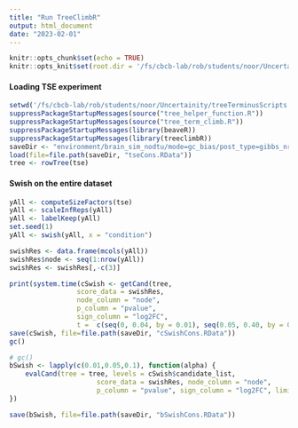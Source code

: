 ```yaml
---
title: "Run TreeClimbR"
output: html_document
date: "2023-02-01"
---
```


```r
knitr::opts_chunk$set(echo = TRUE)
knitr::opts_knit$set(root.dir = '/fs/cbcb-lab/rob/students/noor/Uncertainity/treeTerminusScripts')
```

#### Loading TSE experiment
```r
setwd('/fs/cbcb-lab/rob/students/noor/Uncertainity/treeTerminusScripts')
suppressPackageStartupMessages(source("tree_helper_function.R"))
suppressPackageStartupMessages(source("tree_term_climb.R"))
suppressPackageStartupMessages(library(beaveR))
suppressPackageStartupMessages(library(treeclimbR))
saveDir <- "environment/brain_sim_nodtu/mode=gc_bias/post_type=gibbs_nrep=100_tf=100/comp_trees/DE"
load(file=file.path(saveDir, "tseCons.RData"))
tree <- rowTree(tse)
```

#### Swish on the entire dataset 
```r
yAll <- computeSizeFactors(tse)
yAll <- scaleInfReps(yAll)
yAll <- labelKeep(yAll)
set.seed(1)
yAll <- swish(yAll, x = "condition")

swishRes <- data.frame(mcols(yAll))
swishRes$node <- seq(1:nrow(yAll))
swishRes <- swishRes[,-c(3)]

print(system.time(cSwish <- getCand(tree,
                 score_data = swishRes,
                 node_column = "node",
                 p_column = "pvalue",
                 sign_column = "log2FC",
                 t =  c(seq(0, 0.04, by = 0.01), seq(0.05, 0.40, by = 0.05)))))
save(cSwish, file=file.path(saveDir, "cSwishCons.RData"))
gc()
```

```r
# gc()
bSwish <- lapply(c(0.01,0.05,0.1), function(alpha) {
    evalCand(tree = tree, levels = cSwish$candidate_list,
                      score_data = swishRes, node_column = "node",
                      p_column = "pvalue", sign_column = "log2FC", limit_rej=alpha)
})

save(bSwish, file=file.path(saveDir, "bSwishCons.RData"))


```

